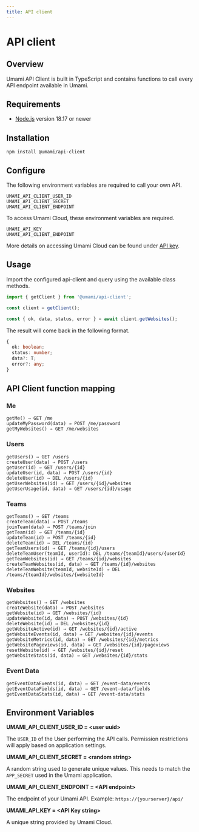 ```yaml
---
title: API client
---
```


# API client

## Overview

Umami API Client is built in TypeScript and contains functions to call every API endpoint available in Umami.

## Requirements

- [Node.js](https://nodejs.org/) version 18.17 or newer

## Installation

```shell
npm install @umami/api-client
```

## Configure

The following environment variables are required to call your own API.

```dotenv
UMAMI_API_CLIENT_USER_ID
UMAMI_API_CLIENT_SECRET
UMAMI_API_CLIENT_ENDPOINT
```

To access Umami Cloud, these environment variables are required.

```dotenv
UMAMI_API_KEY
UMAMI_API_CLIENT_ENDPOINT
```

More details on accessing Umami Cloud can be found under [API key](/docs/cloud/api-key).

## Usage

Import the configured api-client and query using the available class methods.

```js
import { getClient } from '@umami/api-client';

const client = getClient();

const { ok, data, status, error } = await client.getWebsites();
```

The result will come back in the following format.

```typescript
{
  ok: boolean;
  status: number;
  data?: T;
  error?: any;
}
```

## API Client function mapping

### Me

```text
getMe() ⇒ GET /me
updateMyPassword(data) ⇒ POST /me/password
getMyWebsites() ⇒ GET /me/websites
```

### Users

```text
getUsers() ⇒ GET /users
createUser(data) ⇒ POST /users
getUser(id) ⇒ GET /users/{id}
updateUser(id, data) ⇒ POST /users/{id}
deleteUser(id) ⇒ DEL /users/{id}
getUserWebsites(id) ⇒ GET /users/{id}/websites
getUserUsage(id, data) ⇒ GET /users/{id}/usage
```

### Teams

```text
getTeams() ⇒ GET /teams
createTeam(data) ⇒ POST /teams
joinTeam(data) ⇒ POST /teams/join
getTeam(id) ⇒ GET /teams/{id}
updateTeam(id) ⇒ POST /teams/{id}
deleteTeam(id) ⇒ DEL /teams/{id}
getTeamUsers(id) ⇒ GET /teams/{id}/users
deleteTeamUser(teamId, userId): DEL /teams/{teamId}/users/{userId}
getTeamWebsites(id) ⇒ GET /teams/{id}/websites
createTeamWebsites(id, data) ⇒ GET /teams/{id}/websites
deleteTeamWebsite(teamId, websiteId) ⇒ DEL /teams/{teamId}/websites/{websiteId}
```

### Websites

```text
getWebsites() ⇒ GET /websites
createWebsite(data) ⇒ POST /websites
getWebsite(id) ⇒ GET /websites/{id}
updateWebsite(id, data) ⇒ POST /websites/{id}
deleteWebsite(id) ⇒ DEL /websites/{id}
getWebsiteActive(id) ⇒ GET /websites/{id}/active
getWebsiteEvents(id, data) ⇒ GET /websites/{id}/events
getWebsiteMetrics(id, data) ⇒ GET /websites/{id}/metrics
getWebsitePageviews(id, data) ⇒ GET /websites/{id}/pageviews
resetWebsite(id) ⇒ GET /websites/{id}/reset
getWebsiteStats(id, data) ⇒ GET /websites/{id}/stats
```

### Event Data

```text
getEventDataEvents(id, data) ⇒ GET /event-data/events
getEventDataFields(id, data) ⇒ GET /event-data/fields
getEventDataStats(id, data) ⇒ GET /event-data/stats
```

## Environment Variables

**UMAMI_API_CLIENT_USER_ID = &lt;user uuid&gt;**

The `USER_ID` of the User performing the API calls. Permission restrictions will apply based on application settings.

**UMAMI_API_CLIENT_SECRET = &lt;random string&gt;**

A random string used to generate unique values. This needs to match the `APP_SECRET` used in the Umami application.

**UMAMI_API_CLIENT_ENDPOINT = &lt;API endpoint&gt;**

The endpoint of your Umami API. Example: `https://{yourserver}/api/`

**UMAMI_API_KEY = &lt;API Key string&gt;**

A unique string provided by Umami Cloud.
